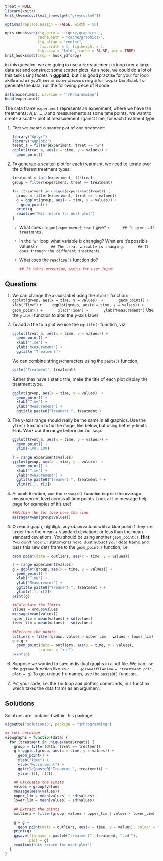 ```r
treat = NULL
library(knitr)
knit_theme$set(knit_theme$get("greyscale0"))

options(replace.assign = FALSE, width = 50)

opts_chunk$set(fig.path = "figure/graphics-",
               cache.path = "cache/graphics-",
               fig.align = "center",
                fig.width = 4, fig.height = 4,
               fig.show = "hold", cache = FALSE, par = TRUE)
knit_hooks$set(crop = hook_pdfcrop)
```

In this question, we are going to use a `for` statement to loop over a large data set and construct some scatter plots. As a note, we could do a lot of this task using facets in **ggplot2**, but it is good practise for your for loop skills and as you'll see in some places using a for loop is benificial. To generate the data, run the following piece of R code

```r
data(experiment, package = "jrProgramming")
head(experiment)
``` 

The data frame `experiment` represents an experiment, where we have ten treatments:
$A, B, \ldots, J$ and measurements at some time points. We want to create a
scatter plot of measurement against time, for each treatment type.

1. First we create a scatter plot of one treatment:

    ```r
    library("dplyr")
    library("ggplot2")
    treat_a = filter(experiment, treat == "A")
    ggplot(treat_a, aes(x = time, y = values)) +
      geom_point()
    ``` 
   
 
1. To generate a scatter-plot for each treatment, we need to iterate over the different
treatment types:

    ```r
    treatment = tail(experiment, 1)$treat
    group = filter(experiment, treat == treatment)
    ```
    ```r
    for (treatment in unique(experiment$treat)) {
      group = filter(experiment, treat == treatment)
      g = ggplot(group, aes(x = time, y = values)) +
        geom_point()
      print(g)
      readline("Hit return for next plot")
    }
    ``` 
    * What does `unique(experiment$treat)` give?
        ```r
        ## It gives all treatments.
        ```
    * In the `for` loop, what variable is changing? What are it's possible values?
        ```r
        ## The treat variable is changing.
        ## It goes through the different treatments.
        ```
    * What does the `readline()` function do?
        
        ```r
        ## It halts execution, waits for user input
        ```


## Questions

1. We can change the $x$-axis label using the `xlab()` function:
    ```r
    ggplot(group, aes(x = time, y = values)) +
      geom_point() +
      xlab("Time")
    ```
    ```r
    ggplot(group, aes(x = time, y = values)) +
      geom_point() +
      xlab("Time") +
      ylab("Measurement")
    ```
    Use the `ylab()` function to alter the $y$-axis label.

1. To add a title to a plot we use the `ggtitle()` function, viz:

    ```r
    ggplot(treat_a, aes(x = time, y = values)) +
      geom_point() +
      xlab("Time") +
      ylab("Measurement") +
      ggtitle("Treatment")
    ```

    We can combine strings/characters using the `paste()` function,

    ```r
    paste("Treatment", treatment)
    ```

    Rather than have a static title, make the title of each plot display the treatment type.

    ```r
    ggplot(group, aes(x = time, y = values)) +
      geom_point() +
      xlab("Time") +
      ylab("Measurement") +
      ggtitle(paste0("Treament ", treatment))
    ``` 

1. The y-axis range should really be the same in all graphics. Use the `ylim()` function 
to fix the range, like below, but using better y-limits. __Hint__: Work out the range before the `for` loop.

    ```r
    ggplot(treat_a, aes(x = time, y = values)) +
      geom_point() +
      ylim(-100, 100)
    ```

    ```r
    r = range(experiment$values)
    ggplot(group, aes(x = time, y = values)) +
      geom_point() +
      xlab("Time") +
      ylab("Measurement") +
      ggtitle(paste0("Treament ", treatment)) +
      ylim(r[1], r[2])
    ``` 


1. At each iteration, use the `message()` function to print the average measurement level across all time points. Look at the message help page for examples of it's use!

    ```r
    ##Within the for loop have the line
    message(mean(group$values))
    ```

1. On each graph, highlight any observations with a blue point if they are
larger than the mean + standard deviations or less than the mean - 
  standard deviations. You should be using another `geom_point()`.
  __Hint__: You don't need `if` statements here. 
  Just subset your data frame and pass this new data frame to the `geom_point()` function, i.e.
  
    ```r
    geom_point(data = outliers, aes(x = time, y = values))
    ```
  
    ```r
    r = range(experiment$values)
    g = ggplot(group, aes(x = time, y = values)) +
      geom_point() +
      xlab("Time") +
      ylab("Measurement") +
      ggtitle(paste0("Treament ", treatment)) +
      ylim(r[1], r[2])
    print(g)

    ##Calculate the limits
    values = group$values
    message(mean(values))
    upper_lim = mean(values) + sd(values)
    lower_lim = mean(values) - sd(values)
    
    ##Extract the points
    outliers = filter(group, values > upper_lim | values < lower_lim)
    g = g +
      geom_point(data = outliers, aes(x = time, y = values),
                 colour = "red")
    print(g)
    ```
  

1. Suppose we wanted to save individual graphs in a pdf file. We can use the ggsave function like so
    ```r
    ggsave(filename = "treatment.pdf", plot = g)
    ```
To get unique file names, use the `paste0()` function.

1. Put your code, i.e. the `for` loop and plotting commands, in a function which takes the data frame as an argument.


## Solutions

Solutions are contained within this package:
```r
vignette("solutions5", package = "jrProgramming")
```


```r
## FULL SOLUTION
viewgraphs = function(data) {
  for (treatment in unique(data$treat)) {
    group = filter(data, treat == treatment)
    g = ggplot(group, aes(x = time, y = values)) +
      geom_point() +
      xlab("Time") +
      ylab("Measurement") +
      ggtitle(paste0("Treament ", treatment)) +
      ylim(r[1], r[2])

    ## Calculate the limits
    values = group$values
    message(mean(values))
    upper_lim = mean(values) + sd(values)
    lower_lim = mean(values) - sd(values)

    ## Extract the points
    outliers = filter(group, values > upper_lim | values < lower_lim)

    g = g +
      geom_point(data = outliers, aes(x = time, y = values), colour = "red")
    print(g)
    ggsave(filename = paste0("treatment", treatment, ".pdf"),
           plot = g)
    readline("Hit return for next plot")
  }
}
```
